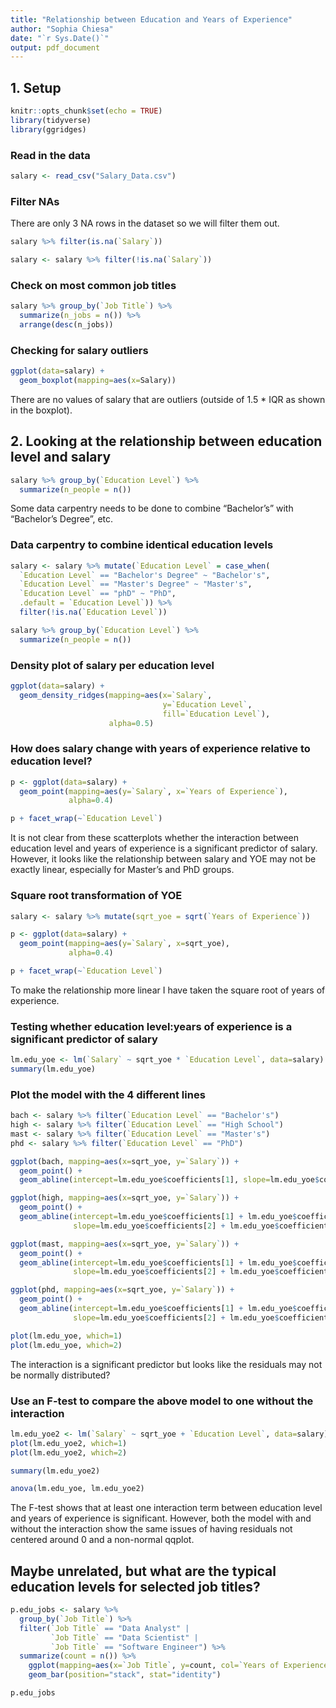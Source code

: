 ```yaml
---
title: "Relationship between Education and Years of Experience"
author: "Sophia Chiesa"
date: "`r Sys.Date()`"
output: pdf_document
---
```


## 1. Setup
```r
knitr::opts_chunk$set(echo = TRUE)
library(tidyverse)
library(ggridges)
```

### Read in the data
```r
salary <- read_csv("Salary_Data.csv")
```

### Filter NAs
There are only 3 NA rows in the dataset so we will filter them out.
```r
salary %>% filter(is.na(`Salary`))

salary <- salary %>% filter(!is.na(`Salary`))
```

### Check on most common job titles
```r
salary %>% group_by(`Job Title`) %>%
  summarize(n_jobs = n()) %>%
  arrange(desc(n_jobs))
```

### Checking for salary outliers
```r
ggplot(data=salary) +
  geom_boxplot(mapping=aes(x=Salary))
```
There are no values of salary that are outliers (outside of 1.5 * IQR as shown in the boxplot).


## 2. Looking at the relationship between education level and salary
```r
salary %>% group_by(`Education Level`) %>%
  summarize(n_people = n())
```
Some data carpentry needs to be done to combine "Bachelor's" with "Bachelor's Degree", etc.

### Data carpentry to combine identical education levels
```r
salary <- salary %>% mutate(`Education Level` = case_when(
  `Education Level` == "Bachelor's Degree" ~ "Bachelor's",
  `Education Level` == "Master's Degree" ~ "Master's",
  `Education Level` == "phD" ~ "PhD",
  .default = `Education Level`)) %>%
  filter(!is.na(`Education Level`))

salary %>% group_by(`Education Level`) %>%
  summarize(n_people = n())
```

### Density plot of salary per education level
```r
ggplot(data=salary) +
  geom_density_ridges(mapping=aes(x=`Salary`,
                                  y=`Education Level`,
                                  fill=`Education Level`),
                      alpha=0.5)
```

### How does salary change with years of experience relative to education level?
```r
p <- ggplot(data=salary) +
  geom_point(mapping=aes(y=`Salary`, x=`Years of Experience`),
             alpha=0.4)

p + facet_wrap(~`Education Level`)
```
It is not clear from these scatterplots whether the interaction between education level and years of experience is a significant predictor of salary. However, it looks like the relationship between salary and YOE may not be exactly linear, especially for Master's and PhD groups.

### Square root transformation of YOE
```r
salary <- salary %>% mutate(sqrt_yoe = sqrt(`Years of Experience`))

p <- ggplot(data=salary) +
  geom_point(mapping=aes(y=`Salary`, x=sqrt_yoe),
             alpha=0.4)

p + facet_wrap(~`Education Level`)
```
To make the relationship more linear I have taken the square root of years of experience.


### Testing whether education level:years of experience is a significant predictor of salary
```r
lm.edu_yoe <- lm(`Salary` ~ sqrt_yoe * `Education Level`, data=salary)
summary(lm.edu_yoe)
```

### Plot the model with the 4 different lines
```r
bach <- salary %>% filter(`Education Level` == "Bachelor's")
high <- salary %>% filter(`Education Level` == "High School")
mast <- salary %>% filter(`Education Level` == "Master's")
phd <- salary %>% filter(`Education Level` == "PhD")

ggplot(bach, mapping=aes(x=sqrt_yoe, y=`Salary`)) +
  geom_point() +
  geom_abline(intercept=lm.edu_yoe$coefficients[1], slope=lm.edu_yoe$coefficients[2])

ggplot(high, mapping=aes(x=sqrt_yoe, y=`Salary`)) +
  geom_point() +
  geom_abline(intercept=lm.edu_yoe$coefficients[1] + lm.edu_yoe$coefficients[3],
              slope=lm.edu_yoe$coefficients[2] + lm.edu_yoe$coefficients[6])

ggplot(mast, mapping=aes(x=sqrt_yoe, y=`Salary`)) +
  geom_point() +
  geom_abline(intercept=lm.edu_yoe$coefficients[1] + lm.edu_yoe$coefficients[4],
              slope=lm.edu_yoe$coefficients[2] + lm.edu_yoe$coefficients[7])

ggplot(phd, mapping=aes(x=sqrt_yoe, y=`Salary`)) +
  geom_point() +
  geom_abline(intercept=lm.edu_yoe$coefficients[1] + lm.edu_yoe$coefficients[5],
              slope=lm.edu_yoe$coefficients[2] + lm.edu_yoe$coefficients[8])

plot(lm.edu_yoe, which=1)
plot(lm.edu_yoe, which=2)
```
The interaction is a significant predictor but looks like the residuals may not be normally distributed?


### Use an F-test to compare the above model to one without the interaction
```r
lm.edu_yoe2 <- lm(`Salary` ~ sqrt_yoe + `Education Level`, data=salary)
plot(lm.edu_yoe2, which=1)
plot(lm.edu_yoe2, which=2)

summary(lm.edu_yoe2)

anova(lm.edu_yoe, lm.edu_yoe2)
```

The F-test shows that at least one interaction term between education level and years of experience is significant. However, both the model with and without the interaction show the same issues of having residuals not centered around 0 and a non-normal qqplot.

## Maybe unrelated, but what are the typical education levels for selected job titles?
```r
p.edu_jobs <- salary %>%
  group_by(`Job Title`) %>%
  filter(`Job Title` == "Data Analyst" |
         `Job Title` == "Data Scientist" |
         `Job Title` == "Software Engineer") %>%
  summarize(count = n()) %>%
    ggplot(mapping=aes(x=`Job Title`, y=count, col=`Years of Experience`)) +
    geom_bar(position="stack", stat="identity")

p.edu_jobs
```


